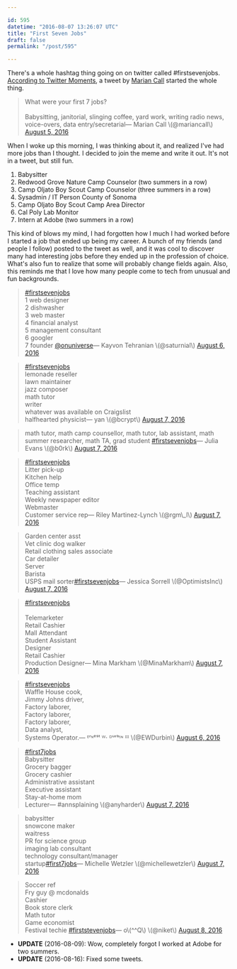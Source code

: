 ```yaml
---

id: 595
datetime: "2016-08-07 13:26:07 UTC"
title: "First Seven Jobs"
draft: false
permalink: "/post/595"

---
```


There's a whole hashtag thing going on on twitter called #firstsevenjobs. [According to Twitter Moments](https://twitter.com/i/moments/762017894775390208), a tweet by [Marian Call](https://en.wikipedia.org/wiki/Marian_Call) started the whole thing.

<blockquote class="twitter-tweet" data-lang="en">What were your first 7 jobs?<br /><br />Babysitting, janitorial, slinging coffee, yard work, writing radio news, voice-overs, data entry/secretarial&mdash; Marian Call \(@mariancall\) <a href="https://twitter.com/mariancall/status/761366330511544320">August 5, 2016</a></blockquote>

When I woke up this morning, I was thinking about it, and realized I've had more jobs than I thought. I decided to join the meme and write it out. It's not in a tweet, but still fun.

1. Babysitter
1. Redwood Grove Nature Camp Counselor \(two summers in a row\)
1. Camp Oljato Boy Scout Camp Counselor \(three summers in a row\)
1. Sysadmin / IT Person County of Sonoma
1. Camp Oljato Boy Scout Camp Area Director
1. Cal Poly Lab Monitor
1. Intern at Adobe \(two summers in a row\)

This kind of blows my mind, I had forgotten how I much I had worked before I started a job that ended up being my career. A bunch of my friends \(and people I follow\) posted to the tweet as well, and it was cool to discover many had interesting jobs before they ended up in the profession of choice. What's also fun to realize that some will probably change fields again. Also, this reminds me that I love how many people come to tech from unusual and fun backgrounds.

<blockquote class="twitter-tweet" data-lang="en"><a href="https://twitter.com/hashtag/firstsevenjobs?src=hash">#firstsevenjobs</a> <br />1 web designer<br />2 dishwasher<br />3 web master<br />4 financial analyst<br />5 management consultant<br />6 googler<br />7 founder <a href="https://twitter.com/onuniverse">@onuniverse</a>&mdash; Kayvon Tehranian \(@saturnial\) <a href="https://twitter.com/saturnial/status/762012857118683136">August 6, 2016</a></blockquote>

<blockquote class="twitter-tweet" data-lang="en"><a href="https://twitter.com/hashtag/firstsevenjobs?src=hash">#firstsevenjobs</a><br />lemonade reseller<br />lawn maintainer<br />jazz composer<br />math tutor<br />writer<br />whatever was available on Craigslist<br />halfhearted physicist&mdash; yan \(@bcrypt\) <a href="https://twitter.com/bcrypt/status/762149553038503937">August 7, 2016</a></blockquote>

<blockquote class="twitter-tweet" data-lang="en">math tutor, math camp counsellor, math tutor, lab assistant, math summer researcher, math TA, grad student <a href="https://twitter.com/hashtag/firstsevenjobs?src=hash">#firstsevenjobs</a>&mdash; Julia Evans \(@b0rk\) <a href="https://twitter.com/b0rk/status/762136202778664961">August 7, 2016</a></blockquote>

<blockquote class="twitter-tweet" data-lang="en"><a href="https://twitter.com/hashtag/firstsevenjobs?src=hash">#firstsevenjobs</a> <br />Litter pick-up<br />Kitchen help<br />Office temp<br />Teaching assistant<br />Weekly newspaper editor<br />Webmaster<br />Customer service rep&mdash; Riley Martinez-Lynch \(@rgm\_l\) <a href="https://twitter.com/rgm\_l/status/762100774876815360">August 7, 2016</a></blockquote>

<blockquote class="twitter-tweet" data-lang="en">Garden center asst<br />Vet clinic dog walker<br />Retail clothing sales associate<br />Car detailer<br />Server<br />Barista<br />USPS mail sorter<a href="https://twitter.com/hashtag/firstsevenjobs?src=hash">#firstsevenjobs</a>&mdash; Jessica Sorrell \(@OptimistsInc\) <a href="https://twitter.com/OptimistsInc/status/762094206743707648">August 7, 2016</a></blockquote>

<blockquote class="twitter-tweet" data-lang="en"><a href="https://twitter.com/hashtag/firstsevenjobs?src=hash">#firstsevenjobs</a> <br /><br />Telemarketer<br />Retail Cashier<br />Mall Attendant<br />Student Assistant<br />Designer<br />Retail Cashier<br />Production Designer&mdash; Mina Markham \(@MinaMarkham\) <a href="https://twitter.com/MinaMarkham/status/762096657064423424">August 7, 2016</a></blockquote>

<blockquote class="twitter-tweet" data-lang="en"><a href="https://twitter.com/hashtag/firstsevenjobs?src=hash">#firstsevenjobs</a><br />Waffle House cook,<br />Jimmy Johns driver,<br />Factory laborer,<br />Factory laborer,<br />Factory laborer,<br />Data analyst,<br />Systems Operator.&mdash; ᴱʳᶰᵉˢᵗ ᵂ⋅ ᴰᵘʳᵇᶦᶰ ᴵᴵᴵ \(@EWDurbin\) <a href="https://twitter.com/EWDurbin/status/762040030743371776">August 6, 2016</a></blockquote>

<blockquote class="twitter-tweet" data-lang="en"><a href="https://twitter.com/hashtag/first7jobs?src=hash">#first7jobs</a><br />Babysitter<br />Grocery bagger<br />Grocery cashier<br />Administrative assistant<br />Executive assistant<br />Stay-at-home mom<br />Lecturer&mdash; #annsplaining \(@anyharder\) <a href="https://twitter.com/anyharder/status/762094470842097665">August 7, 2016</a></blockquote>

<blockquote class="twitter-tweet" data-lang="en">babysitter<br />snowcone maker<br />waitress<br />PR for science group<br />imaging lab consultant<br />technology consultant/manager<br />startup<a href="https://twitter.com/hashtag/first7jobs?src=hash">#first7jobs</a>&mdash; Michelle Wetzler \(@michellewetzler\) <a href="https://twitter.com/michellewetzler/status/762135611402616832">August 7, 2016</a></blockquote>

<blockquote class="twitter-tweet" data-lang="en">Soccer ref<br />Fry guy @ mcdonalds<br />Cashier <br />Book store clerk<br />Math tutor <br />Game economist <br />Festival techie <a href="https://twitter.com/hashtag/firststevenjobs?src=hash">#firststevenjobs</a>&mdash; o\(^^Q\) \(@niket\) <a href="https://twitter.com/niket/status/762523518323924992">August 8, 2016</a></blockquote>

* **UPDATE** \(2016-08-09\): Wow, completely forgot I worked at Adobe for two summers.
* **UPDATE** \(2016-08-16\): Fixed some tweets.